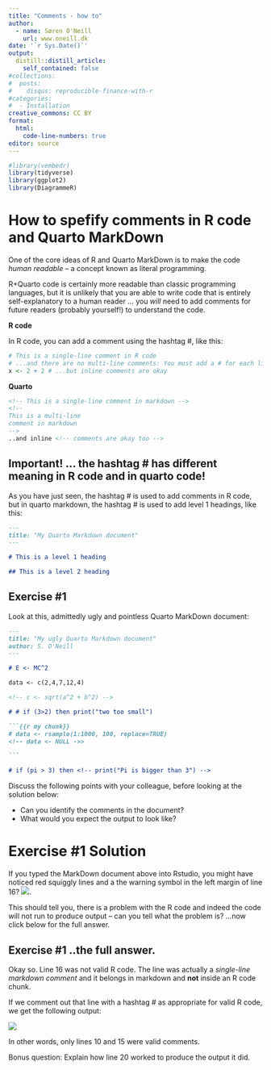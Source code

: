 ```yaml
---
title: "Comments - how to"
author:
  - name: Søren O'Neill
    url: www.oneill.dk
date: '`r Sys.Date()`'
output:
  distill::distill_article:
    self_contained: false
#collections:
#  posts:
#    disqus: reproducible-finance-with-r
#categories:
#  - Installation
creative_commons: CC BY
format: 
  html:
    code-line-numbers: true
editor: source
---
```


```r
#library(vembedr)
library(tidyverse)
library(ggplot2)
library(DiagrammeR)
```

# How to spefify comments in R code and Quarto MarkDown

One of the core ideas of R and Quarto MarkDown is to make the code _human readable_ -- a concept known as literal programming. 

R+Quarto code is certainly more readable than classic programming languages, but it is unlikely that you are able to write code that is entirely self-explanatory to a human reader ... you _will_ need to add comments for future readers (probably yourself!) to understand the code.

**R code**

In R code, you can add a comment using the hashtag \#, like this:

```r
# This is a single-line comment in R code
# ...and there are no multi-line comments: You must add a # for each line
x <- 2 + 2 # ...but inline comments are okay

```

**Quarto** 

```markdown
<!-- This is a single-line comment in markdown -->
<!--
This is a multi-line 
comment in markdown
-->
..and inline <!-- comments are okay too -->
```

::: {.callout-important collapse=true}
## Important! ... the hashtag # has different meaning in R code and in quarto code!

As you have just seen, the hashtag \# is used to add comments in R code, but in quarto markdown, the hashtag \# is used to add level 1 headings, like this:

````markdown
---
title: "My Quarto Markdown document"
---

# This is a level 1 heading

## This is a level 2 heading
````
:::

::: {.callout-note collapse=true}
# Exercise #1

Look at this, admittedly ugly and pointless Quarto MarkDown document:

````markdown
---
title: "My ugly Quarto Markdown document"
author: S. O'Neill
---

# E <- MC^2

data <- c(2,4,7,12,4)

<!-- c <- sqrt(a^2 + b^2) -->

# # if (3>2) then print("two too small")

```{{r my chunk}}
# data <- rsample(1:1000, 100, replace=TRUE)
<!-- data <- NULL ->>

```

# if (pi > 3) then <!-- print("Pi is bigger than 3") -->

````


Discuss the following points with your colleague, before looking at the solution below:

* Can you identify the comments in the document?
* What would you expect the output to look like?

:::

::: {.callout-note collapse=true}

# Exercise #1 Solution

If you typed the MarkDown document above into Rstudio, you might have noticed red squiggly lines and a the warning symbol in the left margin of line 16? ![](gfx/comments_r_vs_quarto_warning.png).

This should tell you, there is a problem with the R code and indeed the code will not run to produce output -- can you tell what the problem is? ...now click below for the full answer.

::: {.callout-note collapse=true}
# Exercise #1 ..the full answer.

Okay so. Line 16 was not valid R code. The line was actually a _single-line markdown comment_ and it belongs in markdown and **not** inside an R code chunk. 

If we comment out that line with a hashtag \# as appropriate for valid R code, we get the following output:

![](gfx/RR/comments_r_vs_quarto_output.png)

In other words, only lines 10 and 15 were valid comments.

Bonus question: Explain how line 20 worked to produce the output it did.

:::

:::


<script src="https://giscus.app/client.js"
        data-repo="sorenoneill/r4phd"
        data-repo-id="R_kgDOJ9etDQ"
        data-category="Announcements"
        data-category-id="DIC_kwDOJ9etDc4CYApF"
        data-mapping="pathname"
        data-strict="0"
        data-reactions-enabled="0"
        data-emit-metadata="0"
        data-input-position="bottom"
        data-theme="cobalt"
        data-lang="en"
        crossorigin="anonymous"
        async>
</script>